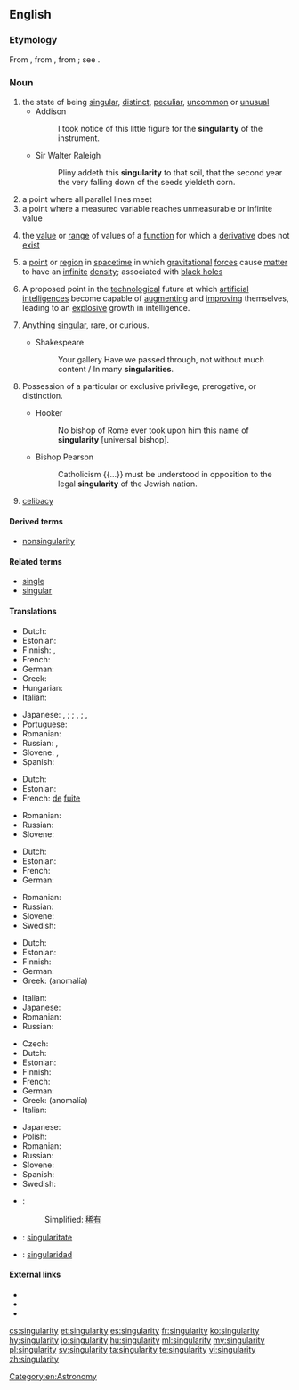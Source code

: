 ==English==
{{wikipedia|lang=en}}

===Etymology===
From {{etyl|fro|en}} {{term|singularite|lang=fro}}, from {{etyl|LL.|en}} {{term|singularitas||singleness}}, from {{etyl|la|en}} {{term|singularis|lang=la||single}}; see {{term|singular}}.

===Noun===
{{en-noun|~|singularities}}

# the state of being [[singular]], [[distinct]], [[peculiar]], [[uncommon]] or [[unusual]]
#* Addison
#*: I took notice of this little figure for the '''singularity''' of the instrument.
#* Sir Walter Raleigh
#*: Pliny addeth this '''singularity''' to that soil, that the second year the very falling down of the seeds yieldeth corn.
# a point where all parallel lines meet
# a point where a measured variable reaches unmeasurable or infinite value
# {{context|mathematics|lang=en}} the [[value]] or [[range]] of values of a [[function]] for which a [[derivative]] does not [[exist]]
# {{context|physics|lang=en}} a [[point]] or [[region]] in [[spacetime]] in which [[gravitational]] [[force]]s cause [[matter]] to have an [[infinite]] [[density]]; associated with [[black hole]]s
# A proposed point in the [[technological]] future at which [[artificial intelligence]]s become capable of [[augment]]ing and [[improve|improving]] themselves, leading to an [[explosive]] growth in intelligence.
# {{context|obsolete|lang=en}} Anything [[singular]], rare, or curious.
#* Shakespeare
#*: Your gallery Have we passed through, not without much content / In many '''singularities'''.
# {{context|obsolete|lang=en}} Possession of a particular or exclusive privilege, prerogative, or distinction.
#* Hooker
#*: No bishop of Rome ever took upon him this name of '''singularity''' [universal bishop].
#* Bishop Pearson
#*: Catholicism {{...}} must be understood in opposition to the legal '''singularity''' of the Jewish nation.
# {{context|obsolete|lang=en}} [[celibacy]]
#: {{rfquotek|Jeremy Taylor}}

====Derived terms====
* [[nonsingularity]]

====Related terms====
* [[single]]
* [[singular]]

====Translations====
{{trans-top|peculiar state or occurrence}}
* Dutch: {{t|nl|bijzonderheid|f}}
* Estonian: {{t+|et|singulaarsus}}
* Finnish: {{t|fi|erikoisuus}}, {{t|fi|omituisuus}}
* French: {{t+|fr|singularité|f}}
* German: {{t+|de|Eigenheit|f}}
* Greek: {{t+|el|ιδιομορφία|f|tr=idiomorfía}}
* Hungarian: {{t|hu|szingularitás}}
* Italian: {{t|it|singolarità|f}}
{{trans-mid}}
* Japanese: {{qualifier|singular}} {{t|ja|単独性|tr=tandokusē}}, {{t|ja|単一性|tr=tan'itsusē}}; {{qualifier|uncommon}} {{t|ja|特異性|tr=tokuisē}}; {{qualifier|odd}} {{t+|ja|奇妙|tr=kimyō}}, {{t+|ja|風変わり|tr=fūgawari}}; {{qualifier|supremely rare}} {{t+|ja|非凡|tr=hibon}}, {{t|ja|希有|tr=keu}}
* Portuguese: {{t|pt|singularidade|f}}
* Romanian: {{t+|ro|singularitate|f}}
* Russian: {{t+|ru|своеобразие|n|tr=svojeobrázije|sc=Cyrl}}, {{t+|ru|самобытность|f|tr=samobýtnostʹ|sc=Cyrl}}
* Slovene: {{t|sl|drugačnost|f}}, {{t|sl|samosvojost|f}}
* Spanish: {{t|es|singularidad|f}}
{{trans-bottom}}

{{trans-top|point where all lines meet}}
* Dutch: {{t|nl|vluchtpunt|n}}
* Estonian: {{t+|et|singulaarsus}}
* French: {{t+|fr|point|m}} [[de]] [[fuite]]
{{trans-mid}}
* Romanian: {{t|ro|punct de întâlnire|n}}
* Russian: {{t+|ru|сингулярность|f|tr=singuljárnostʹ}}
* Slovene: {{t|sl|singularnost|f}}
{{trans-bottom}}

{{trans-top|point where infinite value is reached}}
* Dutch: {{t+|nl|singulariteit|f}}
* Estonian: {{t+|et|singulaarsus}}
* French: {{t+|fr|singularité|f}}
* German: {{t+|de|Singularität|f}}
{{trans-mid}}
* Romanian: {{t+|ro|singularitate|f}}
* Russian: {{t+|ru|сингулярность|f|tr=singuljárnostʹ}}
* Slovene: {{t|sl|singularnost|f}}
* Swedish: {{t|sv|singularitet|c}}
{{trans-bottom}}

{{trans-top|mathematics: value for which a derivative does not exist}}
* Dutch: {{t+|nl|singulariteit|f}}
* Estonian: {{t+|et|singulaarsus}}
* Finnish: {{t|fi|erikoispiste}}
* German: {{t+|de|Singularität|f}}
* Greek: {{t+|el|ανωμαλία|f}} (anomalía)
{{trans-mid}}
* Italian: {{t|it|singolarità|f}}
* Japanese: {{t|ja|特異点|tr=tokuiten}}
* Romanian: {{t+|ro|singularitate|f}}
* Russian: {{t+|ru|сингулярность|f|tr=singuljárnostʹ}}
{{trans-bottom}}

{{trans-top|physics: point of infinite density}}
* Czech: {{t|cs|singularita|f}}
* Dutch: {{t+|nl|singulariteit|f}}
* Estonian: {{t+|et|singulaarsus}}
* Finnish: {{t|fi|singulariteetti}}
* French: {{t+|fr|singularité|f}}
* German: {{t+|de|Singularität|f}}
* Greek: {{t+|el|ανωμαλία|f}} (anomalía)
* Italian: {{t|it|singolarità|f}}
{{trans-mid}}
* Japanese: {{t|ja|特異点|tr=tokuiten}}
* Polish: {{t|pl|osobliwość|f}}
* Romanian: {{t+|ro|singularitate|f}}
* Russian: {{t+|ru|сингулярность|f|tr=singuljárnostʹ}}
* Slovene: {{t|sl|singularnost|f}}
* Spanish: {{t|es|singularidad|f}}
* Swedish: {{t|sv|singularitet|c}}
{{trans-bottom}}

{{checktrans-top}}
* {{ttbc|cmn}}:
*: Simplified: [[稀有]]
* {{ttbc|ia}}: [[singularitate]]
* {{ttbc|es}}: [[singularidad]] {{g|f}}
{{trans-bottom}}

====External links====
* {{R:Webster 1913}}
* {{R:Century 1911}}
* {{R:OneLook}}

[[Category:en:Astronomy]]

[[cs:singularity]]
[[et:singularity]]
[[es:singularity]]
[[fr:singularity]]
[[ko:singularity]]
[[hy:singularity]]
[[io:singularity]]
[[hu:singularity]]
[[ml:singularity]]
[[my:singularity]]
[[pl:singularity]]
[[sv:singularity]]
[[ta:singularity]]
[[te:singularity]]
[[vi:singularity]]
[[zh:singularity]]